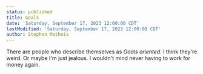 ```yaml
---
status: published
title: Goals
date: 'Saturday, September 17, 2023 12:00:00 CDT'
lastModified: 'Saturday, September 17, 2023 12:00:00 CDT'
author: Stephen Matheis
---
```


There are people who describe themselves as _Goals oriented_. I think they're weird. Or maybe I'm just jealous. I wouldn't mind never having to work for money again.
